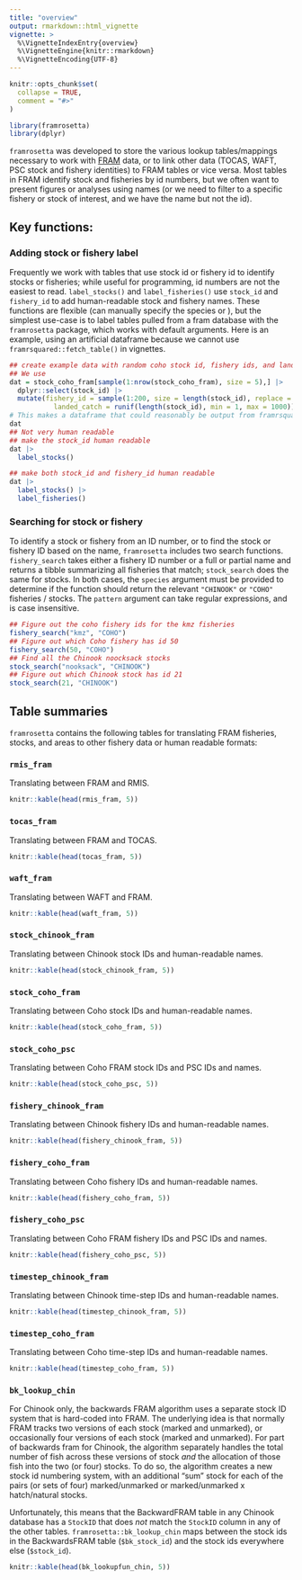 ```yaml
---
title: "overview"
output: rmarkdown::html_vignette
vignette: >
  %\VignetteIndexEntry{overview}
  %\VignetteEngine{knitr::rmarkdown}
  %\VignetteEncoding{UTF-8}
---
```


```r
knitr::opts_chunk$set(
  collapse = TRUE,
  comment = "#>"
)
```

```r
library(framrosetta)
library(dplyr)
```

`framrosetta` was developed to store the various lookup tables/mappings necessary to work with [FRAM](https://framverse.github.io/fram_doc/) data, or to link other data (TOCAS, WAFT, PSC stock and fishery identities) to FRAM tables or vice versa. Most tables in FRAM identify stock and fisheries by id numbers, but we often want to present figures or analyses using names (or we need to filter to a specific fishery or stock of interest, and we have the name but not the id). 

## Key functions:

### Adding stock or fishery label

Frequently we work with tables that use stock id or fishery id to identify stocks or fisheries; while useful for programming, id numbers are not the easiest to read. `label_stocks()` and `label_fisheries()` use `stock_id` and `fishery_id` to add human-readable stock and fishery names. These functions are flexible (can manually specify the species or ), but the simplest use-case is to label tables pulled from a fram database with the `framrosetta` package, which works with default arguments. Here is an example, using an artificial dataframe because we cannot use `framrsquared::fetch_table()` in vignettes.

```r
## create example data with random coho stock id, fishery ids, and landed catch
## We use 
dat = stock_coho_fram[sample(1:nrow(stock_coho_fram), size = 5),] |> 
  dplyr::select(stock_id) |> 
  mutate(fishery_id = sample(1:200, size = length(stock_id), replace = TRUE),
           landed_catch = runif(length(stock_id), min = 1, max = 1000))
# This makes a dataframe that could reasonably be output from framrsquared functions
dat
## Not very human readable
## make the stock_id human readable
dat |> 
  label_stocks()

## make both stock_id and fishery_id human readable
dat |> 
  label_stocks() |> 
  label_fisheries()
```


### Searching for stock or fishery

To identify a stock or fishery from an ID number, or to find the stock or fishery ID based on the name, `framrosetta` includes two search functions. `fishery_search` takes either a fishery ID number or a full or partial name and returns a tibble summarizing all fisheries that match; `stock_search` does the same for stocks. In both cases, the `species` argument must be provided to determine if the function should return the relevant `"CHINOOK"` or `"COHO"` fisheries / stocks. The `pattern` argument can take regular expressions, and is case insensitive. 


```r
## Figure out the coho fishery ids for the kmz fisheries
fishery_search("kmz", "COHO")
## Figure out which Coho fishery has id 50
fishery_search(50, "COHO")
## Find all the Chinook noocksack stocks
stock_search("nooksack", "CHINOOK")
## Figure out which Chinook stock has id 21
stock_search(21, "CHINOOK")
```


## Table summaries

`framrosetta` contains the following tables for translating FRAM fisheries, stocks, and areas to other fishery data or human readable formats:


### `rmis_fram`

Translating between FRAM and RMIS.

```r
knitr::kable(head(rmis_fram, 5))
```

### `tocas_fram`

Translating between FRAM and TOCAS.

```r
knitr::kable(head(tocas_fram, 5))
```

### `waft_fram`

Translating between WAFT and FRAM.

```r
knitr::kable(head(waft_fram, 5))
```


### `stock_chinook_fram`

Translating between Chinook stock IDs and human-readable names.

```r
knitr::kable(head(stock_chinook_fram, 5))
```

### `stock_coho_fram`

Translating between Coho stock IDs and human-readable names.

```r
knitr::kable(head(stock_coho_fram, 5))
```

### `stock_coho_psc`

Translating between Coho FRAM stock IDs and PSC IDs and names.

```r
knitr::kable(head(stock_coho_psc, 5))
```

### `fishery_chinook_fram`

Translating between Chinook fishery IDs and human-readable names.

```r
knitr::kable(head(fishery_chinook_fram, 5))
```

### `fishery_coho_fram`

Translating between Coho fishery IDs and human-readable names.


```r
knitr::kable(head(fishery_coho_fram, 5))
```

### `fishery_coho_psc`

Translating between Coho FRAM fishery IDs and PSC IDs and names.


```r
knitr::kable(head(fishery_coho_psc, 5))
```


### `timestep_chinook_fram`

Translating between Chinook time-step IDs and human-readable names.

```r
knitr::kable(head(timestep_chinook_fram, 5))
```


### `timestep_coho_fram`

Translating between Coho time-step IDs and human-readable names.


```r
knitr::kable(head(timestep_coho_fram, 5))
```


### `bk_lookup_chin` 

For Chinook only, the backwards FRAM algorithm uses a separate stock ID system that is hard-coded into FRAM. The underlying idea is that normally FRAM tracks two versions of each stock (marked and unmarked), or occasionally four versions of each stock (marked and unmarked). For part of backwards fram for Chinook, the algorithm separately handles the total number of fish across these versions of stock *and* the allocation of those fish into the two (or four) stocks. To do so, the algorithm creates a new stock id numbering system, with an additional "sum" stock for each of the pairs (or sets of four) marked/unmarked or marked/unmarked x hatch/natural stocks. 

Unfortunately, this means that the BackwardFRAM table in any Chinook database has a `StockID` that does *not* match the `StockID` column in any of the other tables. `framrosetta::bk_lookup_chin` maps between the stock ids in the BackwardsFRAM table (`$bk_stock_id`) and the stock ids everywhere else (`$stock_id`). 

```r
knitr::kable(head(bk_lookupfun_chin, 5))
```
